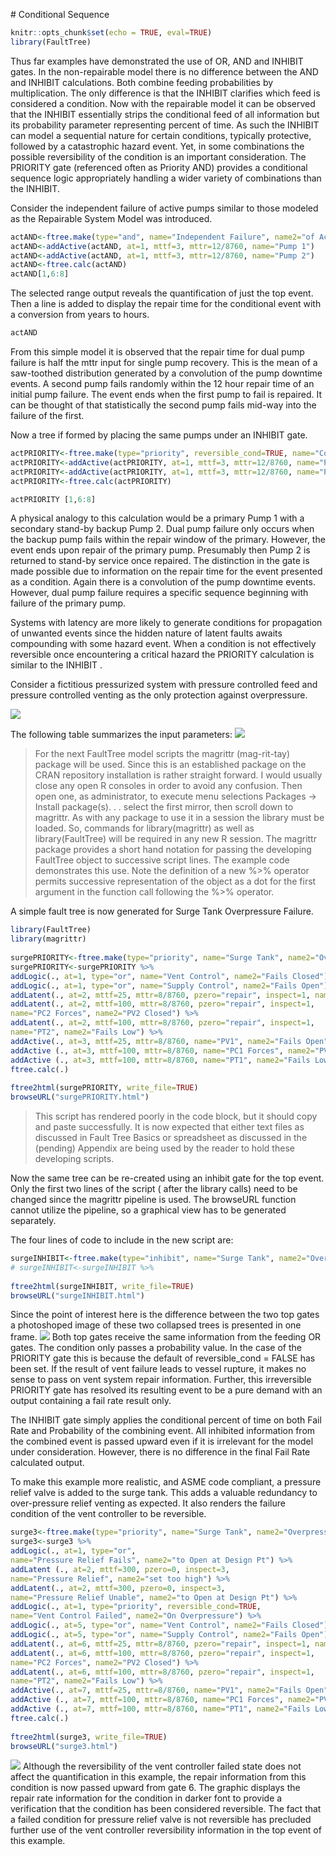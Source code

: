  # Conditional Sequence 

```r
knitr::opts_chunk$set(echo = TRUE, eval=TRUE)
library(FaultTree)
```

Thus far examples have demonstrated the use of OR, AND and INHIBIT gates. In the non-repairable model there is no difference between the AND and INHIBIT calculations. Both combine feeding probabilities by multiplication. The only difference is that the INHIBIT clarifies which feed is considered a condition. Now with the repairable model it can be observed that the INHIBIT essentially strips the conditional feed of all information but its probability parameter representing percent of time. As such the INHIBIT can model a sequential nature for certain conditions, typically protective, followed by a catastrophic hazard event. Yet, in some combinations the possible reversibility of the condition is an important consideration. The PRIORITY gate (referenced often as Priority AND) provides a conditional sequence logic appropriately handling a wider variety of combinations than the INHIBIT.
 
Consider the independent failure of active pumps similar to those modeled as the Repairable System Model was introduced.
 
```r
actAND<-ftree.make(type="and", name="Independent Failure", name2="of Active Pumps")
actAND<-addActive(actAND, at=1, mttf=3, mttr=12/8760, name="Pump 1")
actAND<-addActive(actAND, at=1, mttf=3, mttr=12/8760, name="Pump 2")
actAND<-ftree.calc(actAND)
actAND[1,6:8]
```

The selected range output reveals the quantification of just the top event. Then a line is added to display the repair time for the conditional event with a conversion from years to hours.

```r
actAND
```

From this simple model it is observed that the repair time for dual pump failure is half the mttr input for single pump recovery. This is the mean of a saw-toothed distribution generated by a convolution of the pump downtime events. A second pump fails randomly within the 12 hour repair time of an initial pump failure. The event ends when the first pump to fail is repaired. It can be thought of that statistically the second pump fails mid-way into the failure of the first.
 
Now a tree if formed by placing the same pumps under an INHIBIT gate.
```r
actPRIORITY<-ftree.make(type="priority", reversible_cond=TRUE, name="Conditional Sequence", name2="of Repairable Pumps")
actPRIORITY<-addActive(actPRIORITY, at=1, mttf=3, mttr=12/8760, name="Pump 1")
actPRIORITY<-addActive(actPRIORITY, at=1, mttf=3, mttr=12/8760, name="Pump 2")
actPRIORITY<-ftree.calc(actPRIORITY)
```

```r
actPRIORITY [1,6:8]
```

A physical analogy to this calculation would be a primary Pump 1 with a secondary stand-by backup Pump 2. Dual pump failure only occurs when the backup pump fails within the repair window of the primary. However, the event ends upon repair of the primary pump. Presumably then Pump 2 is returned to stand-by service once repaired. The distinction in the gate is made possible due to information on the repair time for the event presented as a condition. Again there is a convolution of the pump downtime events. However, dual pump failure requires a specific sequence beginning with failure of the primary pump.
 
Systems with latency are more likely to generate conditions for propagation of unwanted events since the hidden nature of latent faults awaits compounding with some hazard event. When a condition is not effectively reversible once encountering a critical hazard the PRIORITY calculation is similar to the INHIBIT .
 
Consider a fictitious pressurized system with pressure controlled feed and pressure controlled venting as the only protection against overpressure.

![](./www/07-conditional1.jpg)

The following table summarizes the input parameters:
![](./www/07-input_table2.jpg)

> For the next FaultTree model scripts the magrittr (mag-rit-tay) package will be used. Since this is an established package on the CRAN repository installation is rather straight forward. I would usually close any open R consoles in order to avoid any confusion. Then open one, as administrator, to execute menu selections Packages -> Install package(s). . . select the first mirror, then scroll down to magrittr. As with any package to use it in a session the library must be loaded. So, commands for library(magrittr) as well as library(FaultTree) will be required in any new R session.
The magrittr package provides a short hand notation for passing the developing FaultTree object to successive script lines. The example code demonstrates this use. Note the definition of a new %>% operator permits successive representation of the object as a dot for the first argument in the function call following the %>% operator.

A simple fault tree is now generated for Surge Tank Overpressure Failure.
```r
library(FaultTree)
library(magrittr)
 
surgePRIORITY<-ftree.make(type="priority", name="Surge Tank", name2="Overpressure Failure")
surgePRIORITY<-surgePRIORITY %>%
addLogic(., at=1, type="or", name="Vent Control", name2="Fails Closed") %>%
addLogic(., at=1, type="or", name="Supply Control", name2="Fails Open") %>%
addLatent(., at=2, mttf=25, mttr=8/8760, pzero="repair", inspect=1, name="PV2", name2="Fails Closed") %>%
addLatent(., at=2, mttf=100, mttr=8/8760, pzero="repair", inspect=1,
name="PC2 Forces", name2="PV2 Closed") %>%
addLatent(., at=2, mttf=100, mttr=8/8760, pzero="repair", inspect=1,
name="PT2", name2="Fails Low") %>%
addActive(., at=3, mttf=25, mttr=8/8760, name="PV1", name2="Fails Open") %>%
addActive (., at=3, mttf=100, mttr=8/8760, name="PC1 Forces", name2="PV1 Open") %>%
addActive (., at=3, mttf=100, mttr=8/8760, name="PT1", name2="Fails Low") %>%
ftree.calc(.)
 
ftree2html(surgePRIORITY, write_file=TRUE)
browseURL("surgePRIORITY.html")
```


> This script has rendered poorly in the code block, but it should copy and paste successfully. It is now expected that either text files as discussed in Fault Tree Basics or spreadsheet as discussed in the (pending) Appendix are being used by the reader to hold these developing scripts.

Now the same tree can be re-created using an inhibit gate for the top event. Only the first two lines of the script ( after the library calls) need to be changed since the magrittr pipeline is used. The browseURL function cannot utilize the pipeline, so a graphical view has to be generated separately.
 
The four lines of code to include in the new script are:
```r
surgeINHIBIT<-ftree.make(type="inhibit", name="Surge Tank", name2="Overpressure Failure") 
# surgeINHIBIT<-surgeINHIBIT %>%
 
ftree2html(surgeINHIBIT, write_file=TRUE)
browseURL("surgeINHIBIT.html")
```

Since the point of interest here is the difference between the two top gates a photoshoped image of these two collapsed trees is presented in one frame.
![](./www/07-PriorityVSinhibit.jpg)
Both top gates receive the same information from the feeding OR gates. The condition only passes a probability value. In the case of the PRIORITY gate this is because the default of reversible_cond = FALSE has been set. If the result of vent failure leads to vessel rupture, it makes no sense to pass on vent system repair information. Further, this irreversible PRIORITY gate has resolved its resulting event to be a pure demand with an output containing a fail rate result only.
 
The INHIBIT gate simply applies the conditional percent of time on both Fail Rate and Probability of the combining event. All inhibited information from the combined event is passed upward even if it is irrelevant for the model under consideration. However, there is no difference in the final Fail Rate calculated output.
 
To make this example more realistic, and ASME code compliant, a pressure relief valve is added to the surge tank. This adds a valuable redundancy to over-pressure relief venting as expected. It also renders the failure condition of the vent controller to be reversible.
```r
surge3<-ftree.make(type="priority", name="Surge Tank", name2="Overpressure Failure")
surge3<-surge3 %>%
addLogic(., at=1, type="or",
name="Pressure Relief Fails", name2="to Open at Design Pt") %>%
addLatent (., at=2, mttf=300, pzero=0, inspect=3,
name="Pressure Relief", name2="set too high") %>%
addLatent(., at=2, mttf=300, pzero=0, inspect=3,
name="Pressure Relief Unable", name2="to Open at Design Pt") %>%
addLogic(., at=1, type="priority", reversible_cond=TRUE,
name="Vent Control Failed", name2="On Overpressure") %>%
addLogic(., at=5, type="or", name="Vent Control", name2="Fails Closed") %>%
addLogic(., at=5, type="or", name="Supply Control", name2="Fails Open") %>%
addLatent(., at=6, mttf=25, mttr=8/8760, pzero="repair", inspect=1, name="PV2", name2="Fails Closed") %>%
addLatent(., at=6, mttf=100, mttr=8/8760, pzero="repair", inspect=1,
name="PC2 Forces", name2="PV2 Closed") %>%
addLatent(., at=6, mttf=100, mttr=8/8760, pzero="repair", inspect=1,
name="PT2", name2="Fails Low") %>%
addActive(., at=7, mttf=25, mttr=8/8760, name="PV1", name2="Fails Open") %>%
addActive (., at=7, mttf=100, mttr=8/8760, name="PC1 Forces", name2="PV1 Open") %>%
addActive (., at=7, mttf=100, mttr=8/8760, name="PT1", name2="Fails Low") %>%
ftree.calc(.)
 
ftree2html(surge3, write_file=TRUE)
browseURL("surge3.html")
```
![](./www/07-conditional_html.jpg)
Although the reversibility of the vent controller failed state does not affect the quantification in this example, the repair information from this condition is now passed upward from gate 6. The graphic displays the repair rate information for the condition in darker font to provide a verification that the condition has been considered reversible. The fact that a failed condition for pressure relief valve is not reversible has precluded further use of the vent controller reversibility information in the top event of this example.
